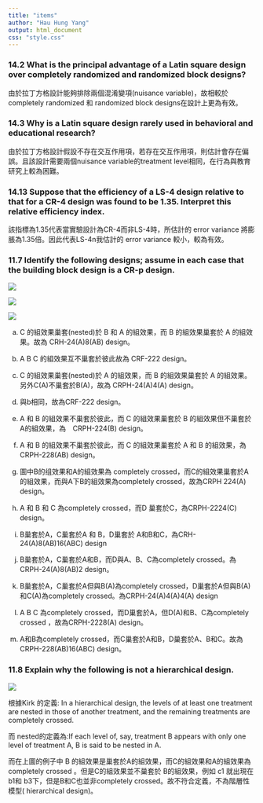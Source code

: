 ```yaml
---
title: "items"
author: "Hau Hung Yang"
output: html_document
css: "style.css"
---
```


### 14.2 What is the principal advantage of a Latin square design over completely randomized and randomized block designs?

由於拉丁方格設計能夠排除兩個混淆變項(nuisance variable)，故相較於 completely randomized 和 randomized block designs在設計上更為有效。

### 14.3 Why is a Latin square design rarely used in behavioral and educational research?

由於拉丁方格設計假設不存在交互作用項，若存在交互作用項，則估計會存在偏誤。且該設計需要兩個nuisance variable的treatment level相同，在行為與教育研究上較為困難。

### 14.13 Suppose that the efficiency of a LS-4 design relative to that for a CR-4 design was found to be 1.35. Interpret this relative efficiency index.

該指標為1.35代表當實驗設計為CR-4而非LS-4時，所估計的 error variance 將膨脹為1.35倍。因此代表LS-4n我估計的 error variance 較小，較為有效。

### 11.7 Identify the following designs; assume in each case that the building block design is a CR-p design.

![](11-7-1.png)

::: {width="50%\""}
![](11-7-2.png)
:::

![](11-7-3.png)

(a) C 的組效果巢套(nested)於 B 和 A 的組效果，而 B 的組效果巢套於 A 的組效果。故為 CRH-24(A)8(AB) design。

(b) A B C 的組效果互不巢套於彼此故為 CRF-222 design。

(c) C 的組效果巢套(nested)於 A 的組效果，而 B 的組效果巢套於 A 的組效果。另外C(A)不巢套於B(A)，故為 CRPH-24(A)4(A) design。

(d) 與b相同，故為CRF-222 design。

(e) A 和 B 的組效果不巢套於彼此，而 C 的組效果巢套於 B 的組效果但不巢套於 A的組效果，為　CRPH-224(B) design。

(f) A 和 B 的組效果不巢套於彼此，而 C 的組效果巢套於 A 和 B 的組效果，為 CRPH-228(AB) design。

(g) 圖中B的组效果和A的組效果為 completely crossed，而C的組效果巢套於A的組效果，而與A下B的組效果為completely crossed，故為CRPH 224(A) design。

(h) A 和 B 和 C 為completely crossed，而D 巢套於C，為CRPH-2224(C) design。

(i) B巢套於A，C巢套於A 和 B，D巢套於 A和B和C，為CRH-24(A)8(AB)16(ABC) design

(j) B巢套於A，C巢套於A和B，而D與A、B、C為completely crossed。為CRPH-24(A)8(AB)2 design。

(k) B巢套於A，C巢套於A但與B(A)為completely crossed，D巢套於A但與B(A)和C(A)為completely crossed。為CRPH-24(A)4(A)4(A) design

(l) A B C 為completely crossed，而D巢套於A，但D(A)和B、C為completely crossed ，故為CRPH-2228(A) design。

(m) A和B為completely crossed，而C巢套於A和B，D巢套於A、B和C。故為 CRPH-228(AB)16(ABC) design。

### 11.8 Explain why the following is not a hierarchical design.

![](11-8-1.png)

根據Kirk 的定義: In a hierarchical design, the levels of at least one treatment are nested in those of another treatment, and the remaining treatments are completely crossed.

而 nested的定義為:If each level of, say, treatment B appears with only one level of treatment A, B is said to be nested in A.

而在上圖的例子中 B 的組效果是巢套於A的組效果，而C的組效果和A的組效果為completely crossed 。但是C的組效果並不巢套於 B的組效果，例如 c1 就出現在 b1和 b3下，但是B和C也並非completely crossed。故不符合定義，不為階層性模型( hierarchical design)。

